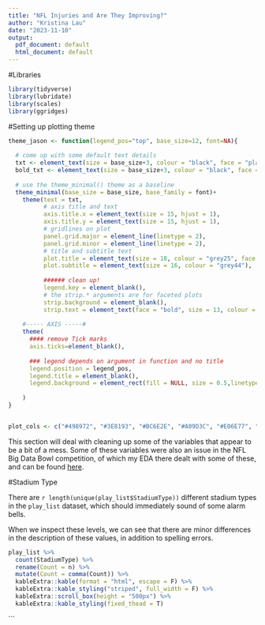 ---
title: "NFL Injuries and Are They Improving?"
author: "Kristina Lau"
date: "2023-11-10"
output:
  pdf_document: default
  html_document: default
---
#Libraries
```{r, message=FALSE, warning=FALSE}
library(tidyverse)
library(lubridate)
library(scales)
library(ggridges)
```

#Setting up plotting theme
```{r}
theme_jason <- function(legend_pos="top", base_size=12, font=NA){
  
  # come up with some default text details
  txt <- element_text(size = base_size+3, colour = "black", face = "plain")
  bold_txt <- element_text(size = base_size+3, colour = "black", face = "bold")
  
  # use the theme_minimal() theme as a baseline
  theme_minimal(base_size = base_size, base_family = font)+
    theme(text = txt,
          # axis title and text
          axis.title.x = element_text(size = 15, hjust = 1),
          axis.title.y = element_text(size = 15, hjust = 1),
          # gridlines on plot
          panel.grid.major = element_line(linetype = 2),
          panel.grid.minor = element_line(linetype = 2),
          # title and subtitle text
          plot.title = element_text(size = 18, colour = "grey25", face = "bold"),
          plot.subtitle = element_text(size = 16, colour = "grey44"),
          
          ###### clean up!
          legend.key = element_blank(),
          # the strip.* arguments are for faceted plots
          strip.background = element_blank(),
          strip.text = element_text(face = "bold", size = 13, colour = "grey35")) +
    
    #----- AXIS -----#
    theme(
      #### remove Tick marks
      axis.ticks=element_blank(),
      
      ### legend depends on argument in function and no title
      legend.position = legend_pos,
      legend.title = element_blank(),
      legend.background = element_rect(fill = NULL, size = 0.5,linetype = 2)
      
    )
}


plot_cols <- c("#498972", "#3E8193", "#BC6E2E", "#A09D3C", "#E06E77", "#7589BC", "#A57BAF", "#4D4D4D")

```

This section will deal with cleaning up some of the variables that appear to be a bit of a mess. Some of these variables were also an issue in the NFL Big Data Bowl competition, of which my EDA there dealt with some of these, and can be found [here](https://www.kaggle.com/jaseziv83/comprehensive-cleaning-and-eda-of-all-variables).

#Stadium Type

There are `r length(unique(play_list$StadiumType))` different stadium types in the `play_list` dataset, which should immediately sound of some alarm bells.

When we inspect these levels, we can see that there are minor differences in the description of these values, in addition to spelling errors.


```{r}
play_list %>% 
  count(StadiumType) %>% 
  rename(Count = n) %>% 
  mutate(Count = comma(Count)) %>% 
  kableExtra::kable(format = "html", escape = F) %>%
  kableExtra::kable_styling("striped", full_width = F) %>% 
  kableExtra::scroll_box(height = "500px") %>%
  kableExtra::kable_styling(fixed_thead = T)
```
```


